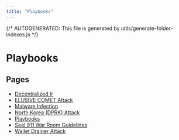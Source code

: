 ```yaml
---
title: "Playbooks"
---
```


{/* AUTOGENERATED: This file is generated by utils/generate-folder-indexes.js */}

# Playbooks

## Pages

- [Decentralized Ir](/incident-management/playbooks/decentralized-ir)
- [ELUSIVE COMET Attack](/incident-management/playbooks/hacked-elusive-comet)
- [Malware Infection](/incident-management/playbooks/malware)
- [North Korea (DPRK) Attack](/incident-management/playbooks/hacked-dprk)
- [Playbooks](/incident-management/playbooks/overview)
- [Seal 911 War Room Guidelines](/incident-management/playbooks/seal-911-war-room-guidelines)
- [Wallet Drainer Attack](/incident-management/playbooks/hacked-drainer)
